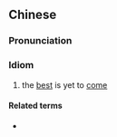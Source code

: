 {{also|好戏还在后头}}
==Chinese==
{{zh-forms|s=好戏还在后头|type=2112}}

===Pronunciation===
{{zh-pron
|m=hǎoxì hái zài hòutou
|c=hou2 hei3 waan4 zoi6 hau6 tau4
|cat=id
}}

===Idiom===
{{zh-idiom}}

# the [[best]] is yet to [[come]]

====Related terms====
* {{zh-l|好酒沉甕底}}